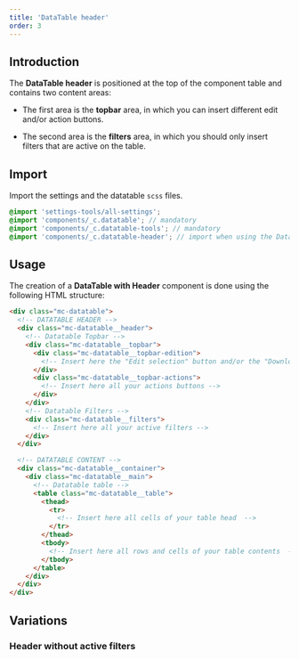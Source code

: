 ```yaml
---
title: 'DataTable header'
order: 3
---
```


## Introduction

The **DataTable header** is positioned at the top of the component table and contains two content areas:

- The first area is the **topbar** area, in which you can insert different edit and/or action buttons.

- The second area is the **filters** area, in which you should only insert filters that are active on the table.

## Import

Import the settings and the datatable `scss` files.

```scss
@import 'settings-tools/all-settings';
@import 'components/_c.datatable'; // mandatory
@import 'components/_c.datatable-tools'; // mandatory
@import 'components/_c.datatable-header'; // import when using the DataTable with a header
```

## Usage

The creation of a **DataTable with Header** component is done using the following HTML structure:

```html
<div class="mc-datatable">
  <!-- DATATABLE HEADER -->
  <div class="mc-datatable__header">
    <!-- Datatable Topbar -->
    <div class="mc-datatable__topbar">
      <div class="mc-datatable__topbar-edition">
        <!-- Insert here the "Edit selection" button and/or the "Download selection" button -->
      </div>
      <div class="mc-datatable__topbar-actions">
        <!-- Insert here all your actions buttons -->
      </div>
    </div>
    <!-- Datatable Filters -->
    <div class="mc-datatable__filters">
      <!-- Insert here all your active filters -->
    </div>
  </div>

  <!-- DATATABLE CONTENT -->
  <div class="mc-datatable__container">
    <div class="mc-datatable__main">
      <!-- Datatable table -->
      <table class="mc-datatable__table">
        <thead>
          <tr>
            <!-- Insert here all cells of your table head  -->
          </tr>
        </thead>
        <tbody>
          <!-- Insert here all rows and cells of your table contents  -->
        </tbody>
      </table>
    </div>
  </div>
</div>
```

<Story id="datatable-datatable--with-header" height="700" />

## Variations

### Header without active filters

<Story id="datatable-datatable--with-header-and-without-filters" height="645" />
